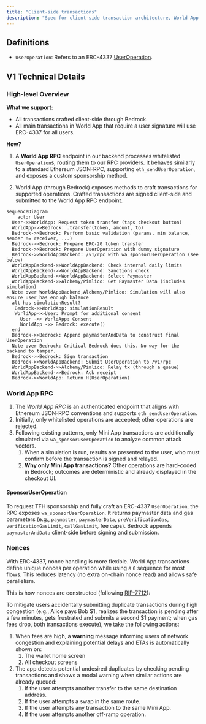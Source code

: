 ```yaml
---
title: "Client-side transactions"
description: "Spec for client-side transaction architecture, World App RPC, nonces, and related details."
---
```


## Definitions

- `UserOperation`: Refers to an ERC-4337 [UserOperation](https://docs.erc4337.io/).

## V1 Technical Details

### High-level Overview

**What we support:**

- All transactions crafted client-side through Bedrock.
- All main transactions in World App that require a user signature will use ERC-4337 for all users.

**How?**

1. A **World App RPC** endpoint in our backend processes whitelisted `UserOperation`s, routing them to our RPC providers. It behaves similarly to a standard Ethereum JSON-RPC, supporting `eth_sendUserOperation`, and exposes a custom sponsorship method.

2. World App (through Bedrock) exposes methods to craft transactions for supported operations. Crafted transactions are signed client-side and submitted to the World App RPC endpoint.

```mermaid
sequenceDiagram
	actor User
  User->>WorldApp: Request token transfer (taps checkout button)
  WorldApp->>Bedrock: .transfer(token, amount, to)
  Bedrock->>Bedrock: Perform basic validation (params, min balance, sender != receiver, ...)
  Bedrock->>Bedrock: Prepare ERC-20 token transfer
  Bedrock->>Bedrock: Prepare UserOperation with dummy signature
  Bedrock->>WorldAppBackend: /v1/rpc with wa_sponsorUserOperation (see below)
  WorldAppBackend->>WorldAppBackend: Check internal daily limits
  WorldAppBackend->>WorldAppBackend: Sanctions check
  WorldAppBackend->>WorldAppBackend: Select Paymaster
  WorldAppBackend->>Alchemy/Pimlico: Get Paymaster Data (includes simulation)
  Note over WorldAppBackend,Alchemy/Pimlico: Simulation will also ensure user has enough balance
  alt has simulationResult?
   Bedrock->>WorldApp: simulationResult
   WorldApp->>User: Prompt for additional consent
	 User ->> WorldApp: Consent
	 WorldApp ->> Bedrock: execute()
  end
  Bedrock->>Bedrock: Append paymasterAndData to construct final UserOperation
  Note over Bedrock: Critical Bedrock does this. No way for the backend to tamper.
  Bedrock->>Bedrock: Sign transaction
  Bedrock->>WorldAppBackend: Submit UserOperation to /v1/rpc
  WorldAppBackend->>Alchemy/Pimlico: Relay tx (through a queue)
  WorldAppBackend->>Bedrock: Ack receipt
  Bedrock->>WorldApp: Return H(UserOperation)
```

### World App RPC

1. The _World App RPC_ is an authenticated endpoint that aligns with Ethereum JSON-RPC conventions and supports `eth_sendUserOperation`.
2. Initially, only whitelisted operations are accepted; other operations are rejected.
3. Following existing patterns, only Mini App transactions are additionally simulated via `wa_sponsorUserOperation` to analyze common attack vectors.
   1. When a simulation is run, results are presented to the user, who must confirm before the transaction is signed and relayed.
   2. **Why only Mini App transactions?** Other operations are hard-coded in Bedrock; outcomes are deterministic and already displayed in the checkout UI.

#### SponsorUserOperation

To request TFH sponsorship and fully craft an ERC-4337 `UserOperation`, the RPC exposes `wa_sponsorUserOperation`. It returns paymaster data and gas parameters (e.g., `paymaster`, `paymasterData`, `preVerificationGas`, `verificationGasLimit`, `callGasLimit`, fee caps). Bedrock appends `paymasterAndData` client-side before signing and submission.

### Nonces

With ERC-4337, nonce handling is more flexible. World App transactions define unique nonces per operation while using a `0` sequence for most flows. This reduces latency (no extra on-chain nonce read) and allows safe parallelism.

This is how nonces are constructed (following [RIP-7712](https://docs.erc4337.io/core-standards/rip-7712)):

To mitigate users accidentally submitting duplicate transactions during high congestion (e.g., Alice pays Bob $1, realizes the transaction is pending after a few minutes, gets frustrated and submits a second $1 payment; when gas fees drop, both transactions execute), we take the following actions:

1. When fees are high, a **warning** message informing users of network congestion and explaining potential delays and ETAs is automatically shown on:
   1. The wallet home screen
   2. All checkout screens
2. The app detects potential undesired duplicates by checking pending transactions and shows a modal warning when similar actions are already queued:
   1. If the user attempts another transfer to the same destination address.
   2. If the user attempts a swap in the same route.
   3. If the user attempts any transaction to the same Mini App.
   4. If the user attempts another off-ramp operation.
